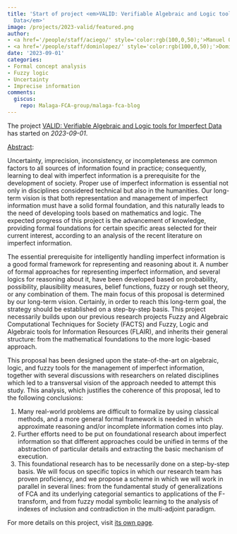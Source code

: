 ```yaml
---
title: 'Start of project <em>VALID: Verifiable Algebraic and Logic tools for Imperfect
  Data</em>'
image: /projects/2023-valid/featured.png
author:
- <a href='/people/staff/aciego/' style='color:rgb(100,0,50);'>Manuel Ojeda Aciego</a>
- <a href='/people/staff/dominlopez/' style='color:rgb(100,0,50);'>Domingo López Rodríguez</a>
date: '2023-09-01'
categories:
- Formal concept analysis
- Fuzzy logic
- Uncertainty
- Imprecise information
comments:
  giscus:
    repo: Malaga-FCA-group/malaga-fca-blog
---
```


The project <u>VALID: Verifiable Algebraic and Logic tools for Imperfect Data</u> has started on <em>2023-09-01</em>.

<u>Abstract</u>:


Uncertainty, imprecision, inconsistency, or incompleteness are common factors to all sources of information found in practice; consequently, learning to deal with imperfect information is a prerequisite for the development of society. Proper use of imperfect information is essential not only in disciplines considered technical but also in the humanities. Our long-term vision is that both representation and management of imperfect information must have a solid formal foundation, and this naturally leads to the need of developing tools based on mathematics and logic. The expected progress of this project is the advancement of knowledge, providing formal foundations for certain specific areas selected for their current interest, according to an analysis of the recent literature on imperfect information.

The essential prerequisite for intelligently handling imperfect information is a good formal framework for representing and reasoning about it. A number of formal approaches for representing imperfect information, and several logics for reasoning about it, have been developed based on probability, possibility, plausibility measures, belief functions, fuzzy or rough set theory, or any combination of them. The main focus of this proposal is determined by our long-term vision. Certainly, in order to reach this long-term goal, the strategy should be established on a step-by-step basis. This project necessarily builds upon our previous research projects Fuzzy and Algebraic Computational Techniques for Society (FACTS) and Fuzzy, Logic and Algebraic tools for Information Resources (FLAIR), and inherits their general structure: from the mathematical foundations to the more logic-based approach.

This proposal has been designed upon the state-of-the-art on algebraic, logic, and fuzzy tools for the management of imperfect information, together with several discussions with researchers on related disciplines which led to a transversal vision of the approach needed to attempt this study. This analysis, which justifies the coherence of this proposal, led to the following conclusions:

1. Many real-world problems are difficult to formalize by using classical methods, and a more general formal framework is needed in which approximate reasoning and/or incomplete information comes into play.
2. Further efforts need to be put on foundational research about imperfect information so that different approaches could be unified in terms of the abstraction of particular details and extracting the basic mechanism of execution.
3. This foundational research has to be necessarily done on a step-by-step basis. We will focus on specific topics in which our research team has proven proficiency, and we propose a scheme in which we will work in parallel in several lines: from the fundamental study of generalizations of FCA and its underlying categorial semantics to applications of the F-transform, and from fuzzy modal symbolic learning to the analysis of indexes of inclusion and contradiction in the multi-adjoint paradigm.


For more details on this project, visit <a href='/projects/2023-valid'>its own page</a>.
